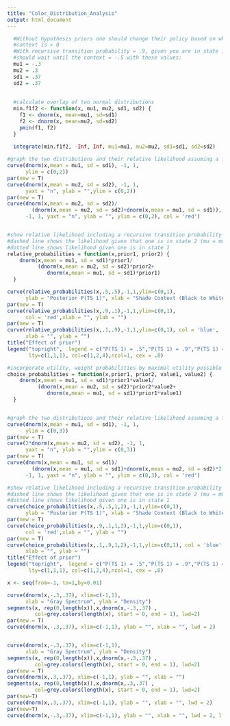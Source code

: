 ```yaml
---
title: "Color_Distribution_Analysis"
output: html_document
---
```


```r
  #Without hypothesis priors one should change their policy based on whether the
  #context is > 0
  #With recursive transition probability = .9, given you are in state 1, you 
  #should wait until the context = -.5 with these values:
  mu1 = -.3
  mu2 = .3
  sd1 = .37
  sd2 = .37
  
  
  #calculate overlap of two normal distributions
  min.f1f2 <- function(x, mu1, mu2, sd1, sd2) {
    f1 <- dnorm(x, mean=mu1, sd=sd1)
    f2 <- dnorm(x, mean=mu2, sd=sd2)
    pmin(f1, f2)
  }
  
  integrate(min.f1f2, -Inf, Inf, mu1=mu1, mu2=mu2, sd1=sd1, sd2=sd2)

```

```r

#graph the two distributions and their relative likelihood assuming a flat prior
curve(dnorm(x,mean = mu1, sd = sd1), -1, 1,
      ylim = c(0,2))
par(new = T)
curve(dnorm(x,mean = mu2, sd = sd2), -1, 1,
      yaxt = "n", ylab = "",ylim = c(0,2))
par(new = T)
curve(dnorm(x,mean = mu2, sd = sd2)/
        (dnorm(x,mean = mu2, sd = sd2)+dnorm(x,mean = mu1, sd = sd1)),
      -1, 1, yaxt = "n", ylab = "", ylim = c(0,2), col = 'red')


#show relative likelihood including a recursive transition probability of .9
#dashed line shows the likelihood given that one is in state 2 (mu = mu2)
#dotted line shows likelihood given one is in state 1
relative_probabilities = function(x,prior1, prior2) {
    dnorm(x,mean = mu1, sd = sd1)*prior1/
          (dnorm(x,mean = mu2, sd = sd2)*prior2+
             dnorm(x,mean = mu1, sd = sd1)*prior1)
  }

curve(relative_probabilities(x,.5,.5),-1,1,ylim=c(0,1), 
      ylab = "Posterior P(TS 1)", xlab = "Shade Context (Black to White)")
par(new = T)
curve(relative_probabilities(x,.9,.1),-1,1,ylim=c(0,1), 
      col = 'red',xlab = "", ylab = "")
par(new = T)
curve(relative_probabilities(x,.1,.9),-1,1,ylim=c(0,1), col = 'blue',  
      xlab = "", ylab = "")
title("Effect of prior")
legend("topright",  legend = c("P(TS 1) = .5","P(TS 1) = .9","P(TS 1) = .1"), 
       lty=c(1,1,1), col=c(1,2,4),ncol=1, cex = .8)

```

```r
#incorporate utility, weight probabilities by maximal utility possible
choice_probabilities = function(x,prior1, prior2, value1, value2) {
    dnorm(x,mean = mu1, sd = sd1)*prior1*value1/
          (dnorm(x,mean = mu2, sd = sd2)*prior2*value2+
             dnorm(x,mean = mu1, sd = sd1)*prior1*value1)
  }


#graph the two distributions and their relative likelihood assuming a flat prior
curve(dnorm(x,mean = mu1, sd = sd1), -1, 1,
      ylim = c(0,3))
par(new = T)
curve(2*dnorm(x,mean = mu2, sd = sd2), -1, 1,
      yaxt = "n", ylab = "",ylim = c(0,3))
par(new = T)
curve(dnorm(x,mean = mu1, sd = sd1)/
        (dnorm(x,mean = mu1, sd = sd1)+dnorm(x,mean = mu2, sd = sd2)*2),
      -1, 1, yaxt = "n", ylab = "", ylim = c(0,3), col = 'red')

#show relative likelihood including a recursive transition probability of .9
#dashed line shows the likelihood given that one is in state 2 (mu = mu2)
#dotted line shows likelihood given one is in state 1
curve(choice_probabilities(x,.5,.5,1,2),-1,1,ylim=c(0,1), 
      ylab = "Posterior P(TS 1)", xlab = "Shade Context (Black to White)")
par(new = T)
curve(choice_probabilities(x,.9,.1,1,2),-1,1,ylim=c(0,1), 
      col = 'red',xlab = "", ylab = "")
par(new = T)
curve(choice_probabilities(x,.1,.9,1,2),-1,1,ylim=c(0,1), col = 'blue',  
      xlab = "", ylab = "")
title("Effect of prior")
legend("topright",  legend = c("P(TS 1) = .5","P(TS 1) = .9","P(TS 1) = .1"), 
       lty=c(1,1,1), col=c(1,2,4),ncol=1, cex = .8)
```

```r
x <- seq(from=-1, to=1,by=0.01)

curve(dnorm(x,-.3,.37), xlim=c(-1,1), 
      xlab = "Gray Spectrum", ylab = "Density")
segments(x, rep(0,length(x)),x,dnorm(x,-.3,.37) , 
         col=grey.colors(length(x), start = 0, end = 1), lwd=2)
par(new = T)
curve(dnorm(x,-.3,.37), xlim=c(-1,1), ylab = "", xlab = "", lwd = 2)


curve(dnorm(x,-.3,.37), xlim=c(-1,1), 
      xlab = "Gray Spectrum", ylab = "Density")
segments(x, rep(0,length(x)),x,dnorm(x,-.3,.37) , 
         col=grey.colors(length(x), start = 0, end = 1), lwd=2)
par(new = T)
curve(dnorm(x,.3,.37), xlim=c(-1,1), ylab = "", xlab = "")
segments(x, rep(0,length(x)),x,dnorm(x,.3,.37) , 
         col=grey.colors(length(x), start = 0, end = 1), lwd=2)
par(new=T)
curve(dnorm(x,.3,.37), xlim=c(-1,1), ylab = "", xlab = "", lwd = 2)
par(new=T)
curve(dnorm(x,-.3,.37), xlim=c(-1,1), ylab = "", xlab = "", lwd = 2, lty = 3)


```


